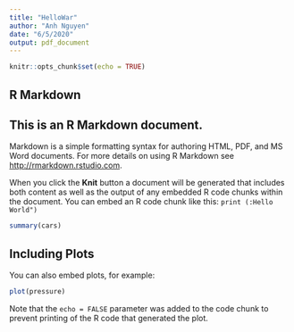 ```yaml
---
title: "HelloWar"
author: "Anh Nguyen"
date: "6/5/2020"
output: pdf_document
---
```


```r
knitr::opts_chunk$set(echo = TRUE)
```

## R Markdown

## This is an R Markdown document.
Markdown is a simple formatting syntax for authoring HTML, PDF, and MS Word documents. For more details on using R Markdown see <http://rmarkdown.rstudio.com>.

When you click the **Knit** button a document will be generated that includes both content as well as the output of any embedded R code chunks within the document. You can embed an R code chunk like this:
```print (:Hello World")```
```r
summary(cars)
```

## Including Plots

You can also embed plots, for example:

```r
plot(pressure)
```

Note that the `echo = FALSE` parameter was added to the code chunk to prevent printing of the R code that generated the plot.
